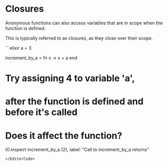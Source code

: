 
# Closures

Anonymous functions can also access variables that are in scope when the function is defined.

This is typically referred to as closures, as they close over their scope.

<EditorCode>
```elixir
a = 3

increment_by_a = fn x -> x + a end

# Try assigning 4 to variable 'a',
# after the function is defined and before it's called
# Does it affect the function?
IO.inspect increment_by_a.(2), label: "Call to increment_by_a returns"
```
</EditorCode>
